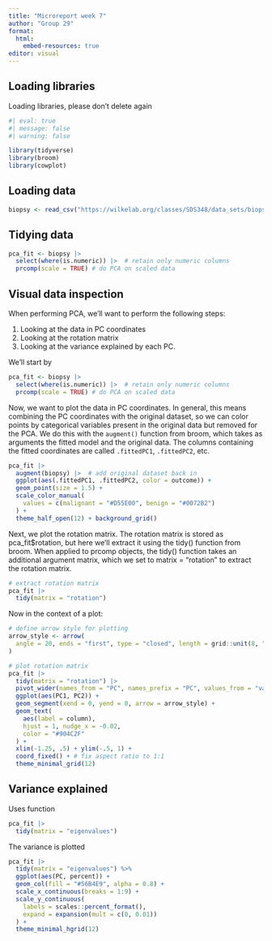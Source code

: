 ```yaml
---
title: "Microreport week 7"
author: "Group 29"
format:
  html:
    embed-resources: true
editor: visual
---
```


## Loading libraries

Loading libraries, please don't delete again

```r
#| eval: true
#| message: false
#| warning: false

library(tidyverse)
library(broom)
library(cowplot)
```

## Loading data

```r
biopsy <- read_csv("https://wilkelab.org/classes/SDS348/data_sets/biopsy.csv")
```

## Tidying data

```r
pca_fit <- biopsy |> 
  select(where(is.numeric)) |>  # retain only numeric columns
  prcomp(scale = TRUE) # do PCA on scaled data
```

## Visual data inspection

When performing PCA, we'll want to perform the following steps:

1.  Looking at the data in PC coordinates
2.  Looking at the rotation matrix
3.  Looking at the variance explained by each PC.

We'll start by

```r
pca_fit <- biopsy |> 
  select(where(is.numeric)) |>  # retain only numeric columns
  prcomp(scale = TRUE) # do PCA on scaled data
```

Now, we want to plot the data in PC coordinates. In general, this means combining the PC coordinates with the original dataset, so we can color points by categorical variables present in the original data but removed for the PCA. We do this with the `augment()` function from broom, which takes as arguments the fitted model and the original data. The columns containing the fitted coordinates are called `.fittedPC1`, `.fittedPC2`, etc.

```r
pca_fit |>
  augment(biopsy) |>  # add original dataset back in
  ggplot(aes(.fittedPC1, .fittedPC2, color = outcome)) + 
  geom_point(size = 1.5) +
  scale_color_manual(
    values = c(malignant = "#D55E00", benign = "#0072B2")
  ) +
  theme_half_open(12) + background_grid()
```

Next, we plot the rotation matrix. The rotation matrix is stored as pca_fit\$rotation, but here we’ll extract it using the tidy() function from broom. When applied to prcomp objects, the tidy() function takes an additional argument matrix, which we set to matrix = "rotation" to extract the rotation matrix.

```r
# extract rotation matrix
pca_fit |> 
  tidy(matrix = "rotation")
```

Now in the context of a plot:

```r
# define arrow style for plotting
arrow_style <- arrow(
  angle = 20, ends = "first", type = "closed", length = grid::unit(8, "pt")
)

# plot rotation matrix
pca_fit |> 
  tidy(matrix = "rotation") |> 
  pivot_wider(names_from = "PC", names_prefix = "PC", values_from = "value") |> 
  ggplot(aes(PC1, PC2)) +
  geom_segment(xend = 0, yend = 0, arrow = arrow_style) +
  geom_text(
    aes(label = column),
    hjust = 1, nudge_x = -0.02, 
    color = "#904C2F"
  ) +
  xlim(-1.25, .5) + ylim(-.5, 1) +
  coord_fixed() + # fix aspect ratio to 1:1
  theme_minimal_grid(12)
```

## Variance explained

Uses function

```r
pca_fit |> 
  tidy(matrix = "eigenvalues")
```

The variance is plotted

```r
pca_fit |> 
  tidy(matrix = "eigenvalues") %>%
  ggplot(aes(PC, percent)) +
  geom_col(fill = "#56B4E9", alpha = 0.8) +
  scale_x_continuous(breaks = 1:9) +
  scale_y_continuous(
    labels = scales::percent_format(),
    expand = expansion(mult = c(0, 0.01))
  ) +
  theme_minimal_hgrid(12)
```
